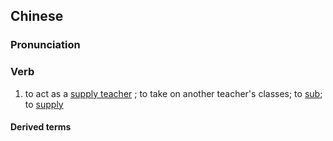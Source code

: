 {{also|代课}}
==Chinese==
{{zh-forms|s=代课}}

===Pronunciation===
{{zh-pron
|m=dàikè
|c=doi6 fo3
|cat=v
}}

===Verb===
{{zh-verb}}

# to act as a [[supply teacher]] {{gloss|substitute or relief teacher}}; to take on another teacher's classes; to [[sub]]; to [[supply]]

====Derived terms====
{{zh-der|代課老師}}